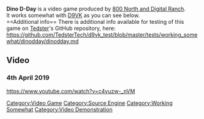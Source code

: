 <strong>Dino D-Day</strong> is a video game produced by [[800 North and Digital Ranch]].
<br />
It works somewhat with [[D9VK]] as you can see below.
<br />
==Additional info==
There is additional info available for testing of this game on [[User:Tedster|Tedster]]'s GitHub repository, here:
<br />
https://github.com/TedsterTech/d9vk_test/blob/master/tests/working_somewhat/dinodday/dinodday.md

==Video==
===4th April 2019===
<youtube>https://www.youtube.com/watch?v=c4yuzw-_nVM</youtube>

[[Category:Video Game]]
[[Category:Source Engine]]
[[Category:Working Somewhat]]
[[Category:Video Demonstration]]
